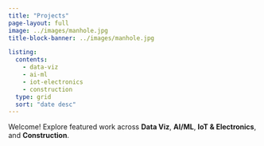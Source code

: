 ```yaml
---
title: "Projects"
page-layout: full
image: ../images/manhole.jpg
title-block-banner: ../images/manhole.jpg

listing:
  contents:
    - data-viz
    - ai-ml
    - iot-electronics
    - construction
  type: grid
  sort: "date desc"
---
```


Welcome! Explore featured work across **Data Viz**, **AI/ML**, **IoT & Electronics**, and **Construction**.
